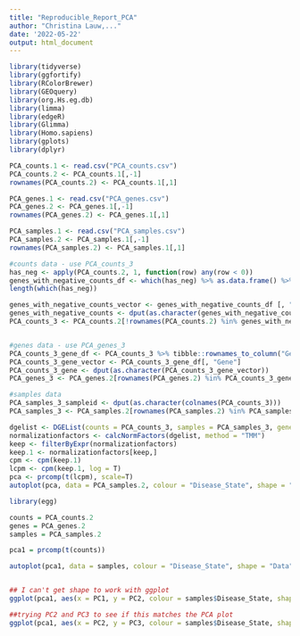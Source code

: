 ```yaml
---
title: "Reproducible_Report_PCA"
author: "Christina Lauw,..."
date: '2022-05-22'
output: html_document
---
```



```r
library(tidyverse)
library(ggfortify)
library(RColorBrewer)
library(GEOquery)
library(org.Hs.eg.db)
library(limma)
library(edgeR)
library(Glimma)
library(Homo.sapiens)
library(gplots)
library(dplyr)
```


```r
PCA_counts.1 <- read.csv("PCA_counts.csv") 
PCA_counts.2 <- PCA_counts.1[,-1]
rownames(PCA_counts.2) <- PCA_counts.1[,1]

PCA_genes.1 <- read.csv("PCA_genes.csv") 
PCA_genes.2 <- PCA_genes.1[,-1]
rownames(PCA_genes.2) <- PCA_genes.1[,1]

PCA_samples.1 <- read.csv("PCA_samples.csv") 
PCA_samples.2 <- PCA_samples.1[,-1]
rownames(PCA_samples.2) <- PCA_samples.1[,1]
```


```r
#counts data - use PCA_counts_3
has_neg <- apply(PCA_counts.2, 1, function(row) any(row < 0))
genes_with_negative_counts_df <- which(has_neg) %>% as.data.frame() %>% tibble::rownames_to_column("Gene")
length(which(has_neg))

genes_with_negative_counts_vector <- genes_with_negative_counts_df [, "Gene"]
genes_with_negative_counts <- dput(as.character(genes_with_negative_counts_vector))
PCA_counts_3 <- PCA_counts.2[!rownames(PCA_counts.2) %in% genes_with_negative_counts,]


#genes data - use PCA_genes_3
PCA_counts_3_gene_df <- PCA_counts_3 %>% tibble::rownames_to_column("Gene")
PCA_counts_3_gene_vector <- PCA_counts_3_gene_df[, "Gene"]
PCA_counts_3_gene <- dput(as.character(PCA_counts_3_gene_vector))
PCA_genes_3 <- PCA_genes.2[rownames(PCA_genes.2) %in% PCA_counts_3_gene,]

#samples data 
PCA_samples_3_sampleid <- dput(as.character(colnames(PCA_counts_3)))
PCA_samples_3 <- PCA_samples.2[rownames(PCA_samples.2) %in% PCA_samples_3_sampleid,]
```


```r
dgelist <- DGEList(counts = PCA_counts_3, samples = PCA_samples_3, genes = PCA_genes_3)
normalizationfactors <- calcNormFactors(dgelist, method = "TMM")
keep <- filterByExpr(normalizationfactors)
keep.1 <- normalizationfactors[keep,]
cpm <- cpm(keep.1)
lcpm <- cpm(keep.1, log = T)
pca <- prcomp(t(lcpm), scale=T)
autoplot(pca, data = PCA_samples.2, colour = "Disease_State", shape = "Data")
```































```r
library(egg)

counts = PCA_counts.2 
genes = PCA_genes.2 
samples = PCA_samples.2 

pca1 = prcomp(t(counts))

```

```r
autoplot(pca1, data = samples, colour = "Disease_State", shape = "Data") + theme_article() + scale_colour_grey() 


## I can't get shape to work with ggplot
ggplot(pca1, aes(x = PC1, y = PC2, colour = samples$Disease_State, shape = PCA_samples.2$Data)) + geom_point(pch=15, cex=4)

##trying PC2 and PC3 to see if this matches the PCA plot
ggplot(pca1, aes(x = PC2, y = PC3, colour = samples$Disease_State, shape = PCA_samples.2$Data)) + geom_point(pch=15, cex=4)


```